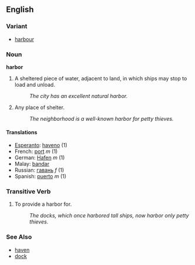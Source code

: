 ==English==
===Variant===
*[[harbour]]
===Noun===
'''harbor'''

# A sheltered piece of water, adjacent to land, in which ships may stop to load and unload.
#: ''The city has an excellent natural harbor.''
# Any place of shelter.
#: ''The neighborhood is a well-known harbor for petty thieves.''

====Translations====
*[[Esperanto]]: [[haveno]] (1)
*French: [[port]] ''m'' (1)
*German: [[Hafen]] ''m'' (1)
*Malay: [[bandar]]
*Russian: [[гавань]] ''f'' (1)
*Spanish: [[puerto]] ''m'' (1)

===Transitive Verb===
# To provide a harbor for.
#: ''The docks, which once harbored tall ships, now harbor only petty thieves.''

===See Also===
* [[haven]]
* [[dock]]